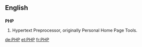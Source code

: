 ==English==
==={{initialism}}===
'''PHP'''

{{wikipedia}}
#Hypertext Preprocessor, originally Personal Home Page Tools.

[[de:PHP]]
[[et:PHP]]
[[fr:PHP]]
